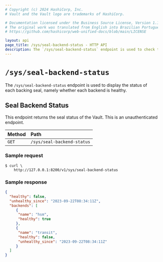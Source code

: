 ```yaml
---
# Copyright (c) 2024 HashiCorp, Inc.
# Vault and the Vault logo are trademarks of HashiCorp.

# Documentation licensed under the Business Source License, Version 1.1.
# The original work was translated from English into Brazilian Portuguese.
# https://github.com/hashicorp/web-unified-docs/blob/main/LICENSE

layout: api
page_title: /sys/seal-backend-status - HTTP API
description: The `/sys/seal-backend-status` endpoint is used to check the status of each seal backend.
---
```


# `/sys/seal-backend-status`

The `/sys/seal-backend-status` endpoint is used to display the status of
each backing seal, namely whether each backend is healthy.

## Seal Backend Status

This endpoint returns the seal status of the Vault. This is an unauthenticated
endpoint.

| Method | Path                       |
| :----- | :------------------------- |
| `GET`  | `/sys/seal-backend-status` |

### Sample request

```shell-session
$ curl \
    http://127.0.0.1:8200/v1/sys/seal-backend-status
```

### Sample response


```json
{
  "healthy": false,
  "unhealthy_since": "2023-09-22T08:34:11Z",
  "backends": [
     {
      "name": "hsm",
      "healthy": true
     },
     {
      "name": "transit",
      "healthy": false,
      "unhealthy_since": "2023-09-22T08:34:11Z"
     }
  ]
}
```
